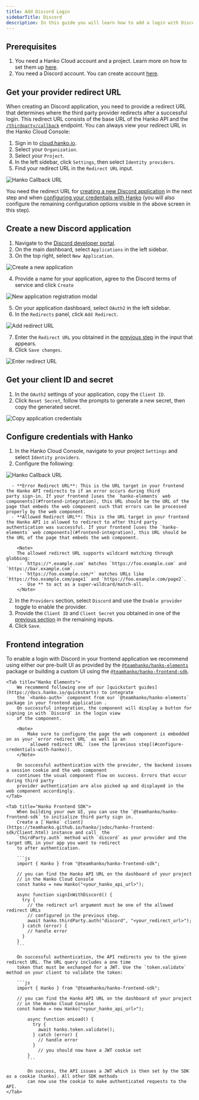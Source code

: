 ```yaml
---
title: Add Discord Login
sidebarTitle: Discord
description: In this guide you will learn how to add a login with Discord to your application.
---
```


## Prerequisites

1. You need a Hanko Cloud account and a project. Learn more on how to set them up [here](https://docs.hanko.io/setup-hanko-cloud).
2. You need a Discord account. You can create account [here](https://discord.com/register).

## Get your provider redirect URL

When creating an Discord application, you need to provide a redirect URL that determines where the third party
provider redirects after a successful login. This redirect URL consists of the base URL of the Hanko API
and the [`/thirdparty/callback`](http://docs.hanko.io/api/public#tag/Third-Party/operation/thirdPartyCallback) endpoint. You can always view your redirect URL in the Hanko Cloud Console:

1. Sign in to [cloud.hanko.io](https://cloud.hanko.io).
2. Select your `Organization`.
3. Select your `Project`.
4. In the left sidebar, click `Settings`, then select `Identity providers`.
5. Find your redirect URL in the `Redirect URL` input.

<Frame>
    <img
        src="/images/oauth-providers/hanko-callback-url.png"
        alt="Hanko Callback URL"
        width={500}
        style={{ borderRadius: "0.5rem" }}
    />
</Frame>

You need the redirect URL for [creating a new Discord application](#create-a-new-discord-application) in the next step and when
[configuring your credentials with Hanko](#configure-credentials-with-hanko) (you will also configure the remaining
configuration options visible in the above screen in this step).

## Create a new Discord application

1. Navigate to the [Discord developer portal](https://discord.com/developers/applications).
2. On the main dashboard, select `Applications` in the left sidebar.
3. On the top right, select `New Application`.

<Frame>
    <img
        src="/images/oauth-providers/discord/new-application.png"
        alt="Create a new application"
        width={500}
        style={{ borderRadius: "0.5rem" }}
    />
</Frame>

4. Provide a name for your application, agree to the Discord terms of service and click `Create`

<Frame>
    <img
        src="/images/oauth-providers/discord/new-application-modal.png"
        alt="New application registration modal"
        width={500}
        style={{ borderRadius: "0.5rem" }}
    />
</Frame>

5. On your application dashboard, select `OAuth2` in the left sidebar.
6. In the `Redirects` panel, click `Add Redirect`.


<Frame>
    <img
        src="/images/oauth-providers/discord/add-redirect.png"
        alt="Add redirect URL"
        width={500}
        style={{ borderRadius: "0.5rem" }}
    />
</Frame>

7. Enter the `Redirect URL` you obtained in the [previous step](#get-your-provider-redirect-url) in the input that
appears.
8. Click `Save changes`.

<Frame>
    <img
        src="/images/oauth-providers/discord/enter-redirect-url.png"
        alt="Enter redirect URL"
        width={500}
        style={{ borderRadius: "0.5rem" }}
    />
</Frame>

## Get your client ID and secret

1. In the `OAuth2` settings of your application, copy the `Client ID`.
2. Click `Reset Secret`, follow the prompts to generate a new secret, then copy the generated secret.

<Frame>
    <img
        src="/images/oauth-providers/discord/copy-credentials.png"
        alt="Copy application credentials"
        width={500}
        style={{ borderRadius: "0.5rem" }}
    />
</Frame>


## Configure credentials with Hanko

1. In the Hanko Cloud Console, navigate to your project `Settings` and select `Identity providers`.
2. Configure the following:

<Frame>
    <img
        src="/images/oauth-providers/hanko-callback-url.png"
        alt="Hanko Callback URL"
        width={500}
        style={{ borderRadius: "0.5rem" }}
    />
</Frame>

      - **Error Redirect URL**: This is the URL target in your frontend the Hanko API redirects to if an error occurs during third
    party sign-in. If your frontend [uses the `hanko-elements` web components](#frontend-integration), this URL should be the URL of the
    page that embeds the web component such that errors can be processed properly by the web component.
      - **Allowed Redirect URL**: This is the URL target in your frontend the Hanko API is allowed to redirect to after third party
    authentication was successful. If your frontend [uses the `hanko-elements` web components](#frontend-integration), this URL should be
    the URL of the page that embeds the web component.

        <Note>
        The allowed redirect URL supports wildcard matching through globbing:
         - `https://*.example.com` matches `https://foo.example.com` and `https://bar.example.com`.
         - `https://foo.example.com/*` matches URLs like `https://foo.example.com/page1` and `https://foo.example.com/page2`.
         -  Use ** to act as a super-wildcard/match-all.
        </Note>

2. In the `Providers` section, select `Discord` and use the `Enable provider` toggle to enable the provider.
3. Provide the `Client ID` and `Client Secret` you obtained in one of the [previous section](#get-your-client-id-and-secret)
in the remaining inputs.
4. Click `Save`.

## Frontend integration

To enable a login with Discord in your frontend application we recommend using either our pre-built UI as
provided by the [`@teamhanko/hanko-elements`](https://www.npmjs.com/package/@teamhanko/hanko-elements) package or building a custom UI using
the [`@teamhanko/hanko-frontend-sdk`](https://www.npmjs.com/package/@teamhanko/hanko-frontend-sdk).

<Tabs>

    <Tab title="Hanko Elements">
        We recommend following one of our [quickstart guides](https://docs.hanko.io/quickstarts) to integrate
        the `<hanko-auth>` component from our `@teamhanko/hanko-elements` package in your frontend application .
        On successful integration, the component will display a button for signing in with `Discord` in the login view
        of the component.

        <Note>
            Make sure to configure the page the web component is embedded on as your `error redirect URL` as well as an
            `allowed redirect URL` (see the [previous step](#configure-credentials-with-hanko)).
        </Note>

        On successful authentication with the provider, the backend issues a session cookie and the web component
        continues the usual component flow on success. Errors that occur during third party
        provider authentication are also picked up and displayed in the web component accordingly.
    </Tab>

    <Tab title="Hanko Frontend SDK">
        When building your own UI, you can use the `@teamhanko/hanko-frontend-sdk` to initialize third party sign in.
        Create a [`Hanko` client](https://teamhanko.github.io/hanko/jsdoc/hanko-frontend-sdk/Client.html) instance and call  the
        `thirdParty.auth` method with `discord` as your provider and the target URL in your app you want to redirect
        to after authentication.

        ```js
        import { Hanko } from "@teamhanko/hanko-frontend-sdk";

        // you can find the Hanko API URL on the dashboard of your project
        // in the Hanko Cloud Console
        const hanko = new Hanko("<your_hanko_api_url>");

        async function signInWithDiscord() {
          try {
            // the redirect url argument must be one of the allowed redirect URLs
            // configured in the previous step.
            await hanko.thirdParty.auth("discord", "<your_redirect_url>");
          } catch (error) {
            // handle error
          }
        }
        ```

        On successful authentication, the API redirects you to the given redirect URL. The URL query includes a one time
        token that must be exchanged for a JWT. Use the `token.validate` method on your client to validate the token:

        ```js
        import { Hanko } from "@teamhanko/hanko-frontend-sdk";

        // you can find the Hanko API URL on the dashboard of your project
        // in the Hanko Cloud Console
        const hanko = new Hanko("<your_hanko_api_url>");

            async function onLoad() {
              try {
                await hanko.token.validate();
              } catch (error) {
                // handle error
              }
                // you should now have a JWT cookie set
            }
            ```

            On success, the API issues a JWT which is then set by the SDK as a cookie (hanko). All other SDK methods
            can now use the cookie to make authenticated requests to the API.
    </Tab>
</Tabs>



